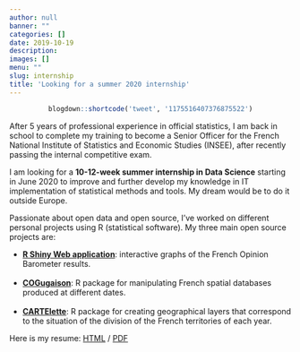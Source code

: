 ```yaml
---
author: null
banner: ""
categories: []
date: 2019-10-19
description: 
images: []
menu: ""
slug: internship
title: 'Looking for a summer 2020 internship'
---
```


<center>
```r
blogdown::shortcode('tweet', '1175516407376875522')
```
</center>

<!--more-->

After 5 years of professional experience in official statistics, I am back in school to complete my training to become a Senior Officer for the French National Institute of Statistics and Economic Studies (INSEE), after recently passing the internal competitive exam.

I am looking for a **10-12-week summer internship in Data Science** starting in June 2020 to improve and further develop my knowledge in IT implementation of statistical methods and tools. My dream would be to do it outside Europe.  

Passionate about open data and open source, I’ve worked on different personal projects using R (statistical software). My three main open source projects are:

 - [**R Shiny Web application**](http://dataviz.drees.solidarites-sante.gouv.fr/Barometre-DREES/): interactive graphs of the French Opinion Barometer results. </br></br>
 - [**COGugaison**](https://github.com/antuki/COGugaison):  R package for manipulating French spatial databases produced at different dates. </br></br>
 - [**CARTElette**](https://github.com/antuki/CARTElette): R package for creating geographical layers that correspond to the situation of the division of the French territories of each year.

Here is my resume: [HTML](https://antuki.github.io/slides/CV/CV4.html)  / [PDF](https://antuki.github.io/slides/CV/CV_ANTUNEZ_online.pdf)
 


